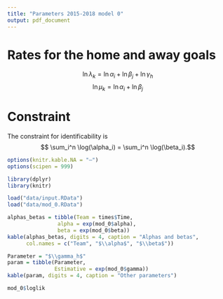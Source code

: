 ```yaml
---
title: "Parameters 2015-2018 model 0"
output: pdf_document
---
```


# Rates for the home and away goals

$$ \ln \lambda_k = \ln \alpha_i + \ln \beta_j +  \ln \gamma_h $$
$$ \ln \mu_k = \ln \alpha_i + \ln \beta_j $$

\begin{itemize}
\item $i$: home team index;
\item $j$: away team index;
\item $\alpha$: attack strength parameter;
\item $1/\beta$: defense strength parameter;
\item $\gamma_h$: home advantage parameter.
\end{itemize}

# Constraint
The constraint for identificability is
$$ \sum_i^n \log(\alpha_i) = \sum_i^n \log(\beta_i).$$

```r
options(knitr.kable.NA = "–")
options(scipen = 999)

library(dplyr)
library(knitr)

load("data/input.RData")
load("data/mod_0.RData")
```

```r
alphas_betas = tibble(Team = times$Time,
                alpha = exp(mod_0$alpha),
                beta = exp(mod_0$beta))
kable(alphas_betas, digits = 4, caption = "Alphas and betas", 
      col.names = c("Team", "$\\alpha$", "$\\beta$"))
```

```r
Parameter = "$\\gamma_h$"
param = tibble(Parameter, 
               Estimative = exp(mod_0$gamma))
kable(param, digits = 4, caption = "Other parameters")
```
```r
mod_0$loglik
```

